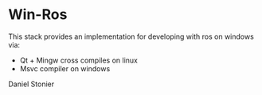 = Win-Ros =

This stack provides an implementation for developing with ros on windows via:

* Qt + Mingw cross compiles on linux
* Msvc compiler on windows

Daniel Stonier


